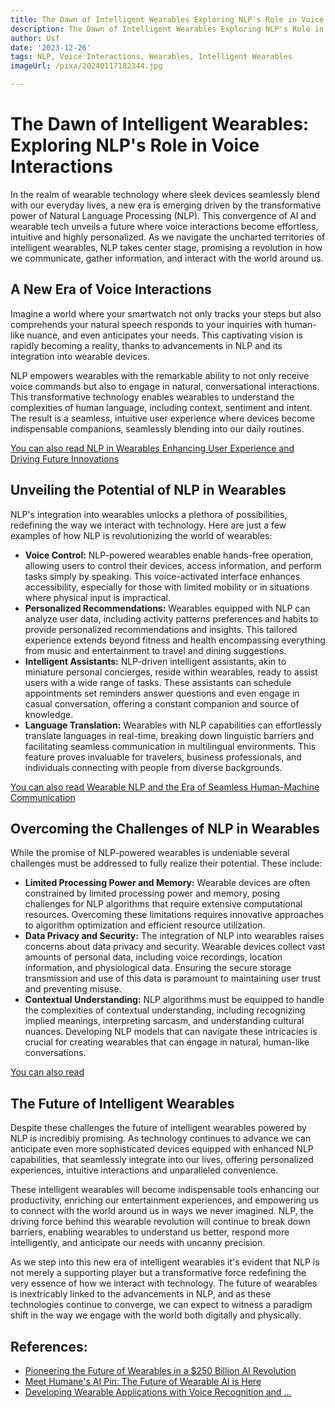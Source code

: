 ```yaml
---
title: The Dawn of Intelligent Wearables Exploring NLP's Role in Voice Interactions
description: The Dawn of Intelligent Wearables Exploring NLP's Role in Voice Interactions
author: Usf
date: '2023-12-26'
tags: NLP, Voice Interactions, Wearables, Intelligent Wearables
imageUrl: /pixa/20240117182344.jpg

---
```

# The  Dawn of  Intelligent Wearables: Exploring NLP's Role in Voice  Interactions

In the realm of wearable technology where sleek devices seamlessly blend with  our everyday lives, a new era is emerging driven by the transformative power  of Natural Language Processing (NLP). This convergence of AI and  wearable  tech unveils a  future where voice interactions become effortless, intuitive and highly  personalized. As we navigate the uncharted territories of intelligent wearables, NLP takes center stage, promising a revolution in how we communicate, gather information, and interact with the world around us.

## A New Era of Voice Interactions

Imagine a world where  your smartwatch not only tracks your steps but also comprehends your natural speech responds to your inquiries with human-like nuance, and even anticipates  your needs. This  captivating vision is  rapidly  becoming a reality, thanks to advancements in NLP and its integration into wearable  devices.

NLP empowers wearables with the remarkable ability to not only receive  voice commands but also to engage in natural,  conversational interactions. This transformative technology enables wearables to understand  the complexities of human language,  including context, sentiment and intent. The result  is a seamless, intuitive user experience where devices  become indispensable companions, seamlessly blending into our daily routines.

[You can also  read NLP in Wearables Enhancing User Experience and Driving Future Innovations](NLP%20in%20Wearables%20Enhancing%20User%20Experience%20and%20Driving%20Future%20Innovations)


## Unveiling the Potential of  NLP in Wearables

NLP's integration into  wearables unlocks a plethora of possibilities, redefining the way we interact with technology. Here are just a few examples of how NLP is  revolutionizing the world of wearables:

* **Voice Control:** NLP-powered wearables enable hands-free operation, allowing users to control their devices, access information, and  perform tasks simply by speaking. This  voice-activated interface enhances accessibility, especially for those with limited mobility or in situations where physical input is impractical.
* **Personalized Recommendations:**  Wearables  equipped with NLP can analyze user data, including activity patterns preferences and habits to provide personalized recommendations and insights. This tailored experience extends beyond fitness and health encompassing everything from music and entertainment to travel and dining suggestions.
* **Intelligent Assistants:** NLP-driven intelligent assistants, akin to miniature personal concierges, reside within wearables, ready to assist users with  a wide range of tasks.  These assistants can schedule appointments set reminders answer questions and  even engage  in casual  conversation, offering a constant companion and  source of knowledge.
* **Language Translation:** Wearables with NLP capabilities can  effortlessly translate languages in real-time, breaking  down linguistic barriers  and facilitating seamless communication in multilingual environments.  This feature proves invaluable for travelers, business professionals, and individuals connecting with people from diverse backgrounds.

[You can also read Wearable NLP and the Era of Seamless Human-Machine Communication](Wearable%20NLP%20and%20the%20Era%20of%20Seamless%20Human-Machine%20Communication)


## Overcoming the Challenges of NLP in Wearables

While the  promise of NLP-powered wearables is undeniable several challenges  must be addressed to fully realize their potential.  These include:

* **Limited Processing Power and Memory:** Wearable devices are often constrained by limited processing power and memory, posing challenges for NLP  algorithms that require extensive computational resources. Overcoming these  limitations requires innovative approaches to algorithm optimization and efficient resource utilization.
* **Data Privacy and Security:** The integration of NLP into wearables raises concerns  about data privacy and security. Wearable  devices collect vast amounts  of personal data, including voice recordings, location information, and physiological data. Ensuring the  secure storage transmission and use of this data is paramount to maintaining user trust and preventing misuse.
* **Contextual Understanding:** NLP algorithms must be equipped to handle the  complexities of contextual understanding,  including recognizing implied meanings, interpreting sarcasm, and understanding  cultural nuances. Developing NLP models that can navigate these intricacies  is crucial for creating wearables that can engage in natural, human-like  conversations.

[You can also read ]()


## The Future of  Intelligent Wearables

Despite these  challenges the future of intelligent wearables powered by NLP is incredibly promising. As technology continues  to  advance we can anticipate even  more sophisticated devices equipped with  enhanced  NLP capabilities, that  seamlessly integrate into our lives, offering personalized experiences, intuitive interactions and unparalleled convenience.

These intelligent wearables will become indispensable tools enhancing our productivity,  enriching our entertainment experiences, and empowering us to connect with the world around us in ways  we never  imagined. NLP, the driving force behind this  wearable revolution will continue to break down barriers, enabling wearables to understand us better,  respond more intelligently,  and anticipate our needs with uncanny precision.

As we step into this new era of  intelligent  wearables it's evident that NLP is not merely a supporting player but a transformative  force redefining the very essence of how we interact with  technology. The future of wearables is inextricably  linked  to the advancements in NLP, and as these technologies continue to converge, we can expect to witness a paradigm shift in  the way we engage with  the world  both digitally and physically.

## References:
- [Pioneering the Future of Wearables in a $250 Billion AI Revolution](https://www.linkedin.com/pulse/unveiling-pin-pioneering-future-wearables-250-billion-srivastava-dwyyc?trk=article-ssr-frontend-pulse_more-articles_related-content-card)
- [Meet Humane's AI Pin: The Future of Wearable AI is Here](https://www.santacruzworks.org/news/meet-humanes-ai-pin-the-future-of-wearable-ai-is-here)
- [Developing Wearable Applications with Voice Recognition and ...](https://www.linkedin.com/pulse/developing-wearable-applications-voice-recognition-nlp-strivemindz-j4sgf)
